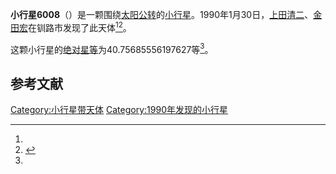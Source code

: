 {{Infobox planet
| bgcolour = #FFFFC0
| name = 6008
| symbol = 
| image = 
| caption = 
| discovery = yes
| discovery_ref = 
| discoverer = [[上田清二|上田清二]]、[[金田宏|金田宏]]
| discovery_site = [[钏路市|钏路市]] 
| discovered = 1990年1月30日
| designations = yes
| mp_name = 
| named_after = 
| alt_names = 1990 BF2/ 1991 NX2
| mp_category = [[主带小行星|主带小行星]]
| orbit_ref = <ref name="a">[http://ssd.jpl.nasa.gov/sbdb.cgi?sstr=6008 6008] {{Wayback|url=http://ssd.jpl.nasa.gov/sbdb.cgi?sstr=6008 |date=20110610014718 }}，小行星數據庫瀏覽器（JPL Small-Body Database Browser）－[[美国国家航空航天局|美国国家航空航天局]]喷气推进实验室</ref>
| epoch = 2456400.5 (2013年4月18日更新)
| aphelion = {{convert|2.30447972112691|AU|km|3|abbr=on|lk=out}}
| perihelion = {{convert|2.130223733656599|AU|km|3|abbr=on}}
| semimajor = {{convert|2.217351727391754|AU|km|3|abbr=on}}
| eccentricity = 0.039293718
| period = 1206.008336 [[日|日]]<br />3.3[[儒略年|儒略年]]
| avg_speed = 
| inclination = 4.155300905415909
| asc_node = 78.5592995337974
| mean_anomaly = 
| arg_peri = 40.75685556197627
| satellites = 
| physical_characteristics = yes
| dimensions = 
| mass = 
| density = 
| surface_grav = 
| escape_velocity = 
| sidereal_day = 
| axial_tilt = 
| pole_ecliptic_lat = 
| pole_ecliptic_lon = 
| albedo = 
| temperatures= 
| temp_name1 = 
| mean_temp_1 = 
| max_temp_1 = 
| temp_name2 = 
| max_temp_2 = 
| spectral_type = 
| abs_magnitude = 40.75685556197627
}}

'''小行星6008'''（{{lang-en|6008}}）是一颗围绕[[太阳|太阳]][[公转|公转]]的[[小行星|小行星]]。1990年1月30日，[[上田清二|上田清二]]、[[金田宏|金田宏]]在钏路市发现了此天体<ref name="a" /><ref>{{cite news|title=小行星列表|url=http://cfa-www.harvard.edu/iau/lists/NumberedMPs.txt|accessdate=2013-07-08|newspaper=哈佛大学|archive-date=2008-05-17|archive-url=https://web.archive.org/web/20080517010638/http://cfa-www.harvard.edu/iau/lists/NumberedMPs.txt|dead-url=no}}</ref>。

这颗小行星的[[绝对星等|绝对星等]]为40.75685556197627等<ref name="a" />。

==参考文献==
{{reflist}}
{{Minor Planet Number|[[小行星6007|小行星6007]]|[[小行星6009|小行星6009]]}}

{{小天体}}

[[Category:小行星带天体|Category:小行星带天体]]
[[Category:1990年发现的小行星|Category:1990年发现的小行星]]

{{asteroid-stub}}